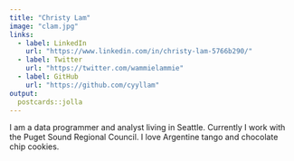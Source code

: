```yaml
---
title: "Christy Lam"
image: "clam.jpg"
links:
  - label: LinkedIn
    url: "https://www.linkedin.com/in/christy-lam-5766b290/"
  - label: Twitter
    url: "https://twitter.com/wammielammie"
  - label: GitHub
    url: "https://github.com/cyyllam"
output:
  postcards::jolla
---
```

 
I am a data programmer and analyst living in Seattle. 
Currently I work with the Puget Sound Regional Council. I love Argentine tango and chocolate chip cookies.
